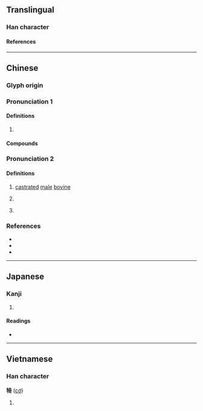 {{character info}}
==Translingual==

===Han character===
{{Han char|rn=93|rad=牛|as=08|sn=12|four=24521|canj=HQKMR|ids=⿰牜奇}}

====References====
{{Han ref|kx=0702.060|dkj=20054|dj=1115.120|hdz=31812.110|uh=7284}}

----

==Chinese==

===Glyph origin===
{{Han etym}}

===Pronunciation 1===
{{zh-forms}}
{{zh-pron
|m=jī
|c=gei1,gei2
|mn=khi
|cat=
}}

====Definitions====
{{zh-hanzi}}

# {{rfdef|zh}}

====Compounds====
{{zh-der|犄角|犄角之勢|眼犄角兒|鑽牛犄角}}

===Pronunciation 2===
{{zh-forms}}
{{zh-pron
|m=yī
|c=ji2
|mn=i
|mn-t=i1
|md=ĭ
|mda=Cdo-fzho, 伊.ogg
|mc=y
|oc=y
|cat=
}}

====Definitions====
{{zh-hanzi}}

# {{zh-hg}} [[castrated]] [[male]] [[bovine]]
# {{zh-hg}} {{n-g|Name of a kind of bovine.}}
# {{zh-hg}} {{zh-alt-form|猗}}

===References===
* {{R:twedu|A02500}}
* {{R:yue:mfccd}}
* {{R:yue:jyut.net}}

----

==Japanese==

===Kanji===
{{ja-kanji|grade=|rs=牛08}}

# {{rfdef|ja|sort=牛08}}

====Readings====
* {{ja-readings|on=[[い]] (i), [[き]] (ki)|kun=}}

----

==Vietnamese==

===Han character===
'''犄''' ([[cơ]])

# {{rfdef|vi}}

{{cln|vi|Han tu}}